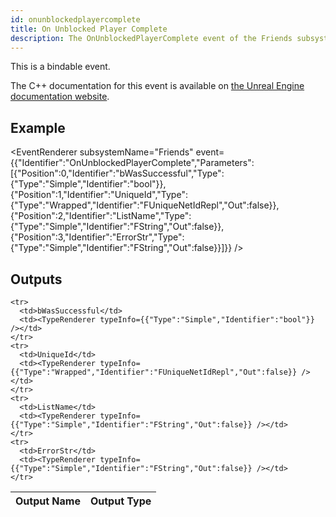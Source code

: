 ```yaml
---
id: onunblockedplayercomplete
title: On Unblocked Player Complete
description: The OnUnblockedPlayerComplete event of the Friends subsystem.
---
```



This is a bindable event.

The C++ documentation for this event is available on [the Unreal Engine documentation website](https://dev.epicgames.com/documentation/en-us/unreal-engine/API/Plugins/OnlineSubsystem/Interfaces/IOnlineFriends/).

## Example

<EventRenderer subsystemName="Friends" event={{"Identifier":"OnUnblockedPlayerComplete","Parameters":[{"Position":0,"Identifier":"bWasSuccessful","Type":{"Type":"Simple","Identifier":"bool"}},{"Position":1,"Identifier":"UniqueId","Type":{"Type":"Wrapped","Identifier":"FUniqueNetIdRepl","Out":false}},{"Position":2,"Identifier":"ListName","Type":{"Type":"Simple","Identifier":"FString","Out":false}},{"Position":3,"Identifier":"ErrorStr","Type":{"Type":"Simple","Identifier":"FString","Out":false}}]}} />

## Outputs


<table>
  <thead>
    <tr>
      <th>Output Name</th>
      <th>Output Type</th>
    </tr>
  </thead>
  <tbody>
    
    <tr>
      <td>bWasSuccessful</td>
      <td><TypeRenderer typeInfo={{"Type":"Simple","Identifier":"bool"}} /></td>
    </tr>
    <tr>
      <td>UniqueId</td>
      <td><TypeRenderer typeInfo={{"Type":"Wrapped","Identifier":"FUniqueNetIdRepl","Out":false}} /></td>
    </tr>
    <tr>
      <td>ListName</td>
      <td><TypeRenderer typeInfo={{"Type":"Simple","Identifier":"FString","Out":false}} /></td>
    </tr>
    <tr>
      <td>ErrorStr</td>
      <td><TypeRenderer typeInfo={{"Type":"Simple","Identifier":"FString","Out":false}} /></td>
    </tr>
  </tbody>
</table>


